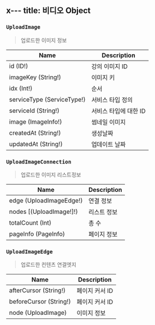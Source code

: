 x---
title: 비디오 Object
---



### `UploadImage`
> 업로드한 이미지 정보

| Name | Description |
| -------- | -------- | 
| id (ID!)  | 강의 이미지  ID  |
| imageKey (String!) | 이미지 키
| idx (Int!) | 순서 
| serviceType  (<Link to="/enum/upload/#UploadImageServiceType">ServiceType</Link>!) | 서비스  타입 정의
| serviceId (String!) | 서비스 타입에 대한 ID
| image (<Link to="/object/imageInfo/#ImageInfo">ImageInfo</Link>!) | 썸네일 이미지
| createdAt (String!) | 생성날짜
| updatedAt (String!) | 업데이트 날짜

### `UploadImageConnection`
> 업로드한 이미지 리스트정보

| Name | Description |
| -------- | -------- | 
| edge (<Link to="/object/upload/#UploadImageEdge">UploadImageEdge</Link>!) | 연결 정보
| nodes [(<Link to="/object/upload/#UploadImage">UploadImage</Link>!]!) | 리스트 정보
| totalCount (Int) | 총 수 
| pageInfo (<Link to="/object/pageInfo/#PageInfo">PageInfo</Link>)  | 페이지 정보  

### `UploadImageEdge`
> 업로드한 컨텐츠 연결엣지 

| Name | Description |
| -------- | -------- | 
| afterCursor (String!)  | 페이지 커서 ID  | 
| beforeCursor (String!)  | 페이지 커서 ID  | 
| node (<Link to="/object/upload/#UploadImage">UploadImage</Link>)  | 이미지 정보  |
